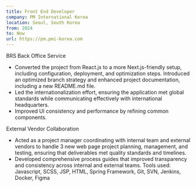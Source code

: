 ```yaml
---
title: Front End Developer
company: PM International Korea
location: Seoul, South Korea
from: 2024
to: Now
url: https://pm.pmi-korea.com
---
```


BRS Back Office Service

- Converted the project from React.js to a more Next.js-friendly setup, including configuration, deployment, and optimization steps. Introduced an optimized branch strategy and enhanced project documentation, including a new README.md file.
- Led the internationalization effort, ensuring the application met global standards while communicating effectively with international headquarters.
- Improved UI consistency and performance by refining common components.

External Vendor Collaboration

- Acted as a project manager coordinating with internal team and external vendors to handle 3 new web page project planning, management, and testing, ensuring that deliverables met quality standards and timelines.
- Developed comprehensive process guides that improved transparency and consistency across internal and external teams.
Tools used: Javascript, SCSS, JSP, HTML, Spring Framework, Git, SVN, Jenkins, Docker, Figma